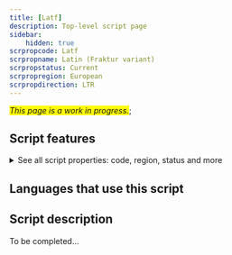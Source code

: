 ```yaml
---
title: [Latf]
description: Top-level script page
sidebar:
    hidden: true
scrpropcode: Latf
scrpropname: Latin (Fraktur variant)
scrpropstatus: Current
scrpropregion: European
scrpropdirection: LTR
---
```


<span style='background-color:yellow'>_This page is a work in progress._</span>;


## Script features

<details>
<summary> See all script properties: code, region, status and more</summary>
<ScriptInfo />
</details>

## Languages that use this script

<WsList script='Latf' wsMax='5' />

## Script description

To be completed...

